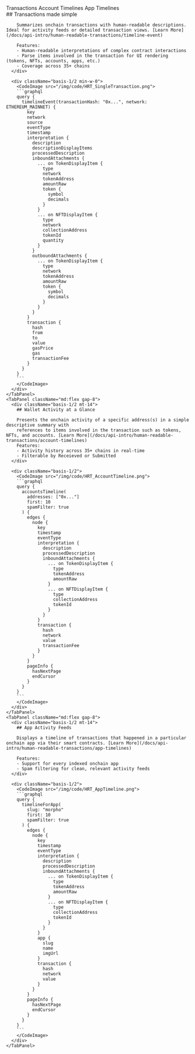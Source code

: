 

<TabGroup>
  <TabList className="-mb-10">
    <Tab className="zapper-tab text-lg">Transactions</Tab>
    <Tab className="zapper-tab text-lg">Account Timelines</Tab>
    <Tab className="zapper-tab text-lg">App Timelines</Tab>
  </TabList>

  <TabPanels>
    <TabPanel className="md:flex gap-8">
      <div className="basis-1/2 mt-14">
        ## Transactions made simple

        Summarizes onchain transactions with human-readable descriptions. Ideal for activity feeds or detailed transaction views. [Learn More](/docs/api-intro/human-readable-transactions/timeline-event)

        Features:
        - Human-readable interpretations of complex contract interactions
        - Parse items involved in the transaction for UI rendering (tokens, NFTs, accounts, apps, etc.) 
        - Coverage across 35+ chains
      </div>

      <div className="basis-1/2 min-w-0">
        <CodeImage src="/img/code/HRT_SingleTransaction.png">
        ```graphql
        query {
          timelineEvent(transactionHash: "0x...", network: ETHEREUM_MAINNET) {
            key
            network
            source
            eventType
            timestamp
            interpretation {
              description
              descriptionDisplayItems
              processedDescription
              inboundAttachments {
                ... on TokenDisplayItem {
                  type
                  network
                  tokenAddress
                  amountRaw
                  token {
                    symbol
                    decimals
                  }
                }
                ... on NFTDisplayItem {
                  type
                  network
                  collectionAddress
                  tokenId
                  quantity
                }
              }
              outboundAttachments {
                ... on TokenDisplayItem {
                  type
                  network
                  tokenAddress
                  amountRaw
                  token {
                    symbol
                    decimals
                  }
                }
              }
            }
            transaction {
              hash
              from
              to
              value
              gasPrice
              gas
              transactionFee
            }
          }
        }
        ```
        </CodeImage>
      </div>
    </TabPanel>
    <TabPanel className="md:flex gap-8">
      <div className="basis-1/2 mt-14">
        ## Wallet Activity at a Glance

        Presents the onchain activity of a specific address(s) in a simple descriptive summary with
        references to items involved in the transaction such as tokens, NFTs, and accounts. [Learn More](/docs/api-intro/human-readable-transactions/account-timelines)
        Features:
        - Activity history across 35+ chains in real-time
        - Filterable by Receieved or Submitted
      </div>

      <div className="basis-1/2">
        <CodeImage src="/img/code/HRT_AccountTimeline.png">
        ```graphql
        query {
          accountsTimeline(
            addresses: ["0x..."]
            first: 10
            spamFilter: true
          ) {
            edges {
              node {
                key
                timestamp
                eventType
                interpretation {
                  description
                  processedDescription
                  inboundAttachments {
                    ... on TokenDisplayItem {
                      type
                      tokenAddress
                      amountRaw
                    }
                    ... on NFTDisplayItem {
                      type
                      collectionAddress
                      tokenId
                    }
                  }
                }
                transaction {
                  hash
                  network
                  value
                  transactionFee
                }
              }
            }
            pageInfo {
              hasNextPage
              endCursor
            }
          }
        }
        ```
        </CodeImage>
      </div>
    </TabPanel>
    <TabPanel className="md:flex gap-8">
      <div className="basis-1/2 mt-14">
        ## App Activity Feeds

        Displays a timeline of transactions that happened in a particular onchain app via their smart contracts. [Learn More](/docs/api-intro/human-readable-transactions/app-timelines)

        Features:
        - Support for every indexed onchain app
        - Spam filtering for clean, relevant activity feeds
      </div>

      <div className="basis-1/2">
        <CodeImage src="/img/code/HRT_AppTimeline.png">
        ```graphql
        query {
          timelineForApp(
            slug: "morpho"
            first: 10
            spamFilter: true
          ) {
            edges {
              node {
                key
                timestamp
                eventType
                interpretation {
                  description
                  processedDescription
                  inboundAttachments {
                    ... on TokenDisplayItem {
                      type
                      tokenAddress
                      amountRaw
                    }
                    ... on NFTDisplayItem {
                      type
                      collectionAddress
                      tokenId
                    }
                  }
                }
                app {
                  slug
                  name
                  imgUrl
                }
                transaction {
                  hash
                  network
                  value
                }
              }
            }
            pageInfo {
              hasNextPage
              endCursor
            }
          }
        }
        ```
        </CodeImage>
      </div>
    </TabPanel>
  </TabPanels>
</TabGroup>